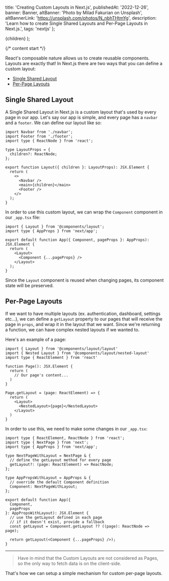 
  title: 'Creating Custom Layouts in Next.js',
  publishedAt: '2022-12-26',
  banner: Banner,
  altBanner: 'Photo by Milad Fakurian on Unsplash',
  altBannerLink: 'https://unsplash.com/photos/N_nbhTHtmYg',
  description:
    'Learn how to create Single Shared Layouts and Per-Page Layouts in Next.js.',
  tags: 'nextjs'
};


  <ContentLayout meta={meta}>{children}</ContentLayout>
);

{/* content start */}

React's composable nature allows us to create reusable components. Layouts are exactly that! In Next.js there are two ways that you can define a custom layout:

- [Single Shared Layout](#single-shared-layout)
- [Per-Page Layouts](#per-page-layouts)

## Single Shared Layout

A Single Shared Layout in Next.js is a custom layout that's used by every page in our app. Let's say our app is simple, and every page has a `navbar` and a `footer`. We can define our layout like so:

```tsx title="components/layout/layout.tsx"
import Navbar from './navbar';
import Footer from './footer';
import type { ReactNode } from 'react';

type LayoutProps = {
  children?: ReactNode;
};

export function Layout({ children }: LayoutProps): JSX.Element {
  return (
    <>
      <Navbar />
      <main>{children}</main>
      <Footer />
    </>
  );
}
```

In order to use this custom layout, we can wrap the `Component` component in our `_app.tsx` file:

```tsx title="pages/_app.tsx"
import { Layout } from '@components/layout';
import type { AppProps } from 'next/app';

export default function App({ Component, pageProps }: AppProps): JSX.Element {
  return (
    <Layout>
      <Component {...pageProps} />
    </Layout>
  );
}
```

Since the `Layout` component is reused when changing pages, its component state will be preserved.

## Per-Page Layouts

If we want to have multiple layouts (ex. authentication, dashboard, settings etc...), we can define a `getLayout` property to our pages that will receive the page in `props`, and wrap it in the layout that we want. Since we're returning a function, we can have complex nested layouts if we wanted to.

Here's an example of a page:

```tsx title="pages/index.tsx"
import { Layout } from '@components/layout/layout'
import { Nested Layout } from '@components/layout/nested-layout'
import type { ReactElement } from 'react'

function Page(): JSX.Element {
  return (
    // Our page's content...
  )
}

Page.getLayout = (page: ReactElement) => {
  return (
    <Layout>
      <NestedLayout>{page}</NestedLayout>
    </Layout>
  )
}
```

In order to use this, we need to make some changes in our `_app.tsx`:

```tsx title="pages/_app.tsx"
import type { ReactElement, ReactNode } from 'react';
import type { NextPage } from 'next';
import type { AppProps } from 'next/app';

type NextPageWithLayout = NextPage & {
  // define the getLayout method for every page
  getLayout?: (page: ReactElement) => ReactNode;
};

type AppPropsWithLayout = AppProps & {
  // override the default Component definition
  Component: NextPageWithLayout;
};

export default function App({
  Component,
  pageProps
}: AppPropsWithLayout): JSX.Element {
  // use the getLayout defined in each page
  // if it doesn't exist, provide a fallback
  const getLayout = Component.getLayout ?? ((page): ReactNode => page);

  return getLayout(<Component {...pageProps} />);
}
```

---

> Have in mind that the Custom Layouts are not considered as Pages, so the only way to fetch data is on the client-side.

That's how we can setup a simple mechanism for custom per-page layouts.
